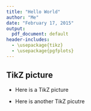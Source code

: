 ```yaml
---
title: "Hello World"
author: "Me"
date: "February 17, 2015"
output:
  pdf_document: default
header-includes: 
  - \usepackage{tikz}
  - \usepackage{pgfplots}
---
```


## TikZ picture
- Here is a TikZ picture

\begin{tikzpicture}
\draw (0,0) circle (2cm);
\end{tikzpicture}

- Here is another TikZ picutre

\begin{tikzpicture}
\begin{axis}[xmax=9,ymax=9, samples=50]
  \addplot[blue, ultra thick] (x,x*x);
  \addplot[red,  ultra thick] (x*x,x);
\end{axis}
\end{tikzpicture}